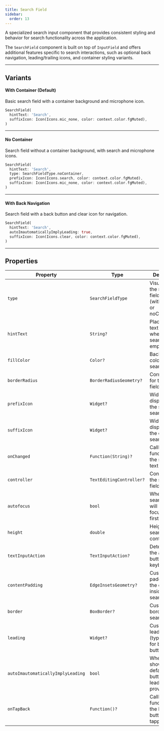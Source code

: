 ```yaml
---
title: Search Field
sidebar:
  order: 13
---
```



A specialized search input component that provides consistent styling and behavior for search functionality across the application.

The `SearchField` component is built on top of `InputField` and offers additional features specific to search interactions, such as optional back navigation, leading/trailing icons, and container styling variants.

---

## Variants

#### With Container (Default)
Basic search field with a container background and microphone icon.

<Preview src="search-field?style=withContainer">

```dart
SearchField(
  hintText: 'Search',
  suffixIcon: Icon(Icons.mic_none, color: context.color.fgMuted),
)
```

</Preview>

---

#### No Container
Search field without a container background, with search and microphone icons.

<Preview src="search-field?style=noContainer">

```dart
SearchField(
  hintText: 'Search',
  type: SearchFieldType.noContainer,
  prefixIcon: Icon(Icons.search, color: context.color.fgMuted),
  suffixIcon: Icon(Icons.mic_none, color: context.color.fgMuted),
)
```

</Preview>

---

#### With Back Navigation
Search field with a back button and clear icon for navigation.

<Preview src="search-field?style=withLeading">

```dart
SearchField(
  hintText: 'Search',
  autoImautomaticallyImplyLeading: true,
  suffixIcon: Icon(Icons.clear, color: context.color.fgMuted),
)
```

</Preview>

---

## Properties

<div class="docs-table">

| Property                          | Type                     | Description                                                           |
|-----------------------------------|--------------------------|-----------------------------------------------------------------------|
| `type`                            | `SearchFieldType`        | Visual style of the search field (withContainer or noContainer).      |
| `hintText`                        | `String?`                | Placeholder text displayed when the search field is empty.            |
| `fillColor`                       | `Color?`                 | Background color of the search field.                                 |
| `borderRadius`                    | `BorderRadiusGeometry?`  | Corner radius for the search field borders.                           |
| `prefixIcon`                      | `Widget?`                | Widget displayed at the start of the search field.                    |
| `suffixIcon`                      | `Widget?`                | Widget displayed at the end of the search field.                      |
| `onChanged`                       | `Function(String)?`      | Callback function when the search text changes.                       |
| `controller`                      | `TextEditingController?` | Controller for the search field input.                                |
| `autofocus`                       | `bool`                   | When true, the search field will be focused when first created.       |
| `height`                          | `double`                 | Height of the search field container.                                 |
| `textInputAction`                 | `TextInputAction?`       | Determines the action button on the keyboard.                         |
| `contentPadding`                  | `EdgeInsetsGeometry?`    | Custom padding for the content inside the search field.               |
| `border`                          | `BoxBorder?`             | Custom border for the search field.                                   |
| `leading`                         | `Widget?`                | Custom leading widget (typically used for back button).               |
| `autoImautomaticallyImplyLeading` | `bool`                   | When true, shows a default back button if no leading widget provided. |
| `onTapBack`                       | `Function()?`            | Callback function when the back button is tapped.                     |
</div>
